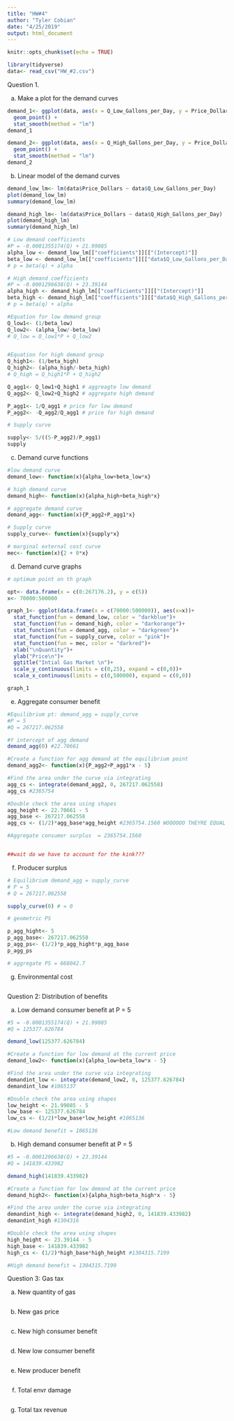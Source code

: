 ```yaml
---
title: "HW#4"
author: "Tyler Cobian"
date: "4/25/2019"
output: html_document
---
```


```r
knitr::opts_chunk$set(echo = TRUE)
```

```r
library(tidyverse)
data<- read_csv("HW_#2.csv")

```

Question 1.

a) Make a plot for the demand curves
```r
demand_1<- ggplot(data, aes(x = Q_Low_Gallons_per_Day, y = Price_Dollars))+
  geom_point() +
  stat_smooth(method = "lm")
demand_1

demand_2<- ggplot(data, aes(x = Q_High_Gallons_per_Day, y = Price_Dollars))+
  geom_point() +
  stat_smooth(method = "lm")
demand_2
```

b) Linear model of the demand curves
```r
demand_low_lm<- lm(data$Price_Dollars ~ data$Q_Low_Gallons_per_Day)
plot(demand_low_lm)
summary(demand_low_lm)

demand_high_lm<- lm(data$Price_Dollars ~ data$Q_High_Gallons_per_Day)
plot(demand_high_lm)
summary(demand_high_lm)

# Low demand coefficients
#P = -0.0001355174(Q) + 21.99085
alpha_low <- demand_low_lm[["coefficients"]][["(Intercept)"]]
beta_low <- demand_low_lm[["coefficients"]][["data$Q_Low_Gallons_per_Day"]]
# p = beta(q) + alpha

# High demand coefficients
#P = -0.0001296638(Q) + 23.39144
alpha_high <- demand_high_lm[["coefficients"]][["(Intercept)"]]
beta_high <- demand_high_lm[["coefficients"]][["data$Q_High_Gallons_per_Day"]]
# p = beta(q) + alpha

#Equation for low demand group
Q_low1<- (1/beta_low)
Q_low2<- (alpha_low/-beta_low)
# Q_low = Q_low1*P + Q_low2


#Equation for high demand group
Q_high1<- (1/beta_high)
Q_high2<- (alpha_high/-beta_high)
# Q_high = Q_high1*P + Q_high2

Q_agg1<- Q_low1+Q_high1 # aggreagte low demand
Q_agg2<- Q_low2+Q_high2 # aggregate high demand

P_agg1<- 1/Q_agg1 # price for low demand
P_agg2<- -Q_agg2/Q_agg1 # price for high demand

# Supply curve

supply<- 5/((5-P_agg2)/P_agg1)
supply
```


c) Demand curve functions
```r
#low demand curve
demand_low<- function(x){alpha_low+beta_low*x}

# high demand curve
demand_high<- function(x){alpha_high+beta_high*x}

# aggregate demand curve
demand_agg<- function(x){P_agg2+P_agg1*x}

# Supply curve
supply_curve<- function(x){supply*x}

# marginal external cost curve
mec<- function(x){2 + 0*x}
```

d) Demand curve graphs
```r
# optimum point on th graph

opt<- data.frame(x = c(0:267176.2), y = c(5))
x<- 70000:500000

graph_1<- ggplot(data.frame(x = c(70000:500000)), aes(x=x))+
  stat_function(fun = demand_low, color = "darkblue")+
  stat_function(fun = demand_high, color = "darkorange")+
  stat_function(fun = demand_agg, color = "darkgreen")+
  stat_function(fun = supply_curve, color = "pink")+
  stat_function(fun = mec, color = "darkred")+
  xlab("\nQuantity")+
  ylab("Price\n")+
  ggtitle("Intial Gas Market \n")+
  scale_y_continuous(limits = c(0,25), expand = c(0,0))+
  scale_x_continuous(limits = c(0,500000), expand = c(0,0))

graph_1


```

e) Aggregate consumer benefit
```r
#Equilibrium pt: demand_agg = supply_curve
#P = 5
#Q = 267217.062558

#Y intercept of agg demand
demand_agg(0) #22.70661

#Create a function for agg demand at the equilibrium point
demand_agg2<- function(x){P_agg2+P_agg1*x - 5}

#Find the area under the curve via integrating
agg_cs <- integrate(demand_agg2, 0, 267217.062558)
agg_cs #2365754

#Double check the area using shapes
agg_height <- 22.70661 - 5
agg_base <- 267217.062558
agg_cs <- (1/2)*agg_base*agg_height #2365754.1560 WOOOOOO THEYRE EQUAL 

#Aggregate consumer surplus  = 2365754.1560


##wait do we have to account for the kink??? 
```

f) Producer surplus
```r
# Equilibrium demand_agg = supply_curve
# P = 5
# Q = 267217.062558

supply_curve(0) # = 0

# geometric PS

p_agg_hight<- 5
p_agg_base<- 267217.062558
p_agg_ps<- (1/2)*p_agg_hight*p_agg_base
p_agg_ps

# aggregate PS = 668042.7

```

g) Environmental cost
```r

```


Question 2: Distribution of benefits

a) Low demand consumer benefit at P = 5
```r
#5 = -0.0001355174(Q) + 21.99085
#Q = 125377.626784

demand_low(125377.626784)

#Create a function for low demand at the current price
demand_low2<- function(x){alpha_low+beta_low*x - 5}

#Find the area under the curve via integrating
demandint_low <- integrate(demand_low2, 0, 125377.626784)
demandint_low #1065137

#Double check the area using shapes
low_height <- 21.99085 - 5
low_base <- 125377.626784
low_cs <- (1/2)*low_base*low_height #1065136 

#Low demand benefit = 1065136

```

b) High demand consumer benefit at P = 5
```r
#5 = -0.0001296638(Q) + 23.39144
#Q = 141839.433982

demand_high(141839.433982)

#Create a function for low demand at the current price
demand_high2<- function(x){alpha_high+beta_high*x - 5}

#Find the area under the curve via integrating
demandint_high <- integrate(demand_high2, 0, 141839.433982)
demandint_high #1304316

#Double check the area using shapes
high_height <- 23.39144 - 5
high_base <- 141839.433982
high_cs <- (1/2)*high_base*high_height #1304315.7199

#High demand benefit = 1304315.7199

```


Question 3: Gas tax

a) New quantity of gas
```r

```

b) New gas price
```r

```


c) New high consumer benefit
```r

```

d) New low consumer benefit
```r

```

e) New producer benefit
```r

```

f) Total envr damage
```r

```

g) Total tax revenue 
```r

```

